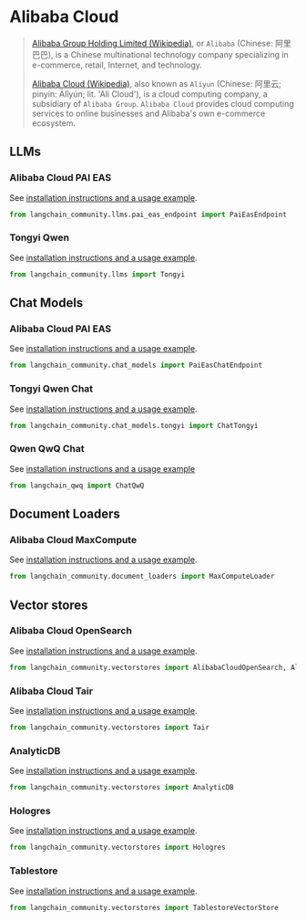 # Alibaba Cloud

>[Alibaba Group Holding Limited (Wikipedia)](https://en.wikipedia.org/wiki/Alibaba_Group), or `Alibaba`
> (Chinese: 阿里巴巴), is a Chinese multinational technology company specializing in e-commerce, retail, 
> Internet, and technology.
> 
> [Alibaba Cloud (Wikipedia)](https://en.wikipedia.org/wiki/Alibaba_Cloud), also known as `Aliyun`
> (Chinese: 阿里云; pinyin: Ālǐyún; lit. 'Ali Cloud'), is a cloud computing company, a subsidiary 
> of `Alibaba Group`. `Alibaba Cloud` provides cloud computing services to online businesses and 
> Alibaba's own e-commerce ecosystem.
 
 
## LLMs

### Alibaba Cloud PAI EAS

See [installation instructions and a usage example](/docs/integrations/llms/alibabacloud_pai_eas_endpoint).

```python
from langchain_community.llms.pai_eas_endpoint import PaiEasEndpoint
```

### Tongyi Qwen

See [installation instructions and a usage example](/docs/integrations/llms/tongyi).

```python
from langchain_community.llms import Tongyi
```

## Chat Models

### Alibaba Cloud PAI EAS

See [installation instructions and a usage example](/docs/integrations/chat/alibaba_cloud_pai_eas).

```python
from langchain_community.chat_models import PaiEasChatEndpoint
```

### Tongyi Qwen Chat

See [installation instructions and a usage example](/docs/integrations/chat/tongyi).

```python
from langchain_community.chat_models.tongyi import ChatTongyi
```

### Qwen QwQ Chat

See [installation instructions and a usage example](/docs/integrations/chat/qwq)

```python
from langchain_qwq import ChatQwQ
```

## Document Loaders

### Alibaba Cloud MaxCompute

See [installation instructions and a usage example](/docs/integrations/document_loaders/alibaba_cloud_maxcompute).

```python
from langchain_community.document_loaders import MaxComputeLoader
```

## Vector stores

### Alibaba Cloud OpenSearch

See [installation instructions and a usage example](/docs/integrations/vectorstores/alibabacloud_opensearch).

```python
from langchain_community.vectorstores import AlibabaCloudOpenSearch, AlibabaCloudOpenSearchSettings
```

### Alibaba Cloud Tair

See [installation instructions and a usage example](/docs/integrations/vectorstores/tair).

```python
from langchain_community.vectorstores import Tair
```

### AnalyticDB

See [installation instructions and a usage example](/docs/integrations/vectorstores/analyticdb).

```python
from langchain_community.vectorstores import AnalyticDB
```

### Hologres

See [installation instructions and a usage example](/docs/integrations/vectorstores/hologres).

```python
from langchain_community.vectorstores import Hologres
```

### Tablestore

See [installation instructions and a usage example](/docs/integrations/vectorstores/tablestore).

```python
from langchain_community.vectorstores import TablestoreVectorStore
```